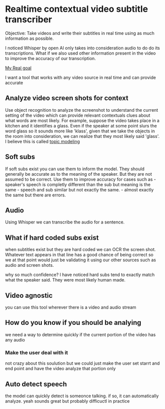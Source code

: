 = Realtime contextual video subtitle transcriber =
Objective: Take videos and write their subtitles in real time using as much
information as possible.

I noticed Whisper by open AI  only takes into consideration audio to do do its
transcriptions. What if we also used other information present in the video to
improve the accuracy of our transcription. 


[[language helper | My Real goal]]

I want a tool that works with any video source in real time and can provide
accurate 


== Analyze video screen shots for context  ==
Use object recognition to analyze the screenshot to understand the current
setting of the video which can provide relevant contextuals clues about
what words are most likely. For example, suppose the video takes place in
a kitchen and it identifies a glass. Even if the speaker at some point
slurs the word glass so it sounds more like 'klass', given that we take
the objects in the room into consideration, we can realize that they most
likely said 'glass'. I believe this is called [[topic modeling]]

== Soft subs ==
If soft subs exist you can use them to inform the model. They should generally
be accurate as to the meaning of the speaker. But they are not assumed to be
correct. Use them to improve accuracy for cases such as 
- speaker's speech is completly different than the sub but meaning is the same
- speech and sub similar but not exactly the same.
- almost exactly the same but there are errors. 
  
== Audio ==
Using Whisper we can transcribe the audio for a sentence. 


== What if hard coded subs exist ==
when subtitles exist but they are hard coded we can OCR the screen shot.
Whatever text appears in that line has a good chance of being correct so
we at that point would just be validating it using our other sources such
as audio and screen shots.

why so much confidence? I have noticed hard subs tend to exactly match what the
speaker said. They were most likely human made.

== Video agnostic ==
you can use this tool wherever there is a video and audio stream


== How do you know if you should be analying ==
we need a way to determine quickly if the current portion of the video has any
audio

=== Make the user deal with it ===
not crazy about this soulution but we could just make the user set starrt and
end point and have the video analyze that portion only

== Auto detect speech ==
the model can quickly detect is someonce talking. if so, it can automatically
analyze. yeah sounds great but probably difficuctl in practice


